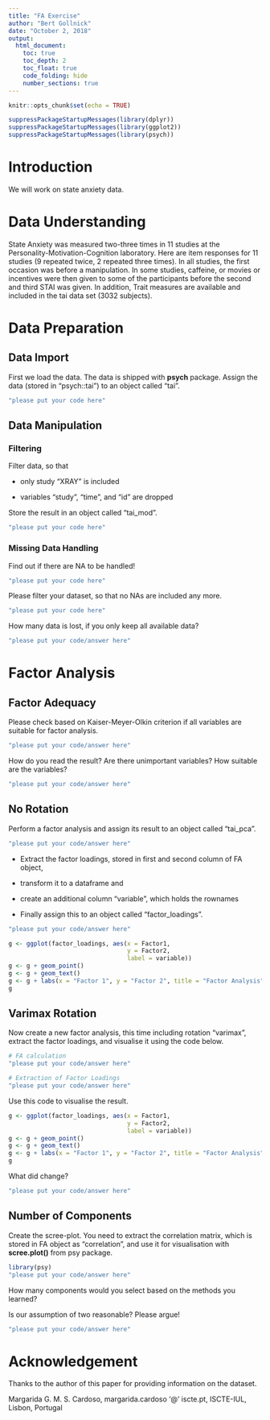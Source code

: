```yaml
---
title: "FA Exercise"
author: "Bert Gollnick"
date: "October 2, 2018"
output: 
  html_document:
    toc: true
    toc_depth: 2
    toc_float: true
    code_folding: hide
    number_sections: true
---
```


```r
knitr::opts_chunk$set(echo = TRUE)
```

```r
suppressPackageStartupMessages(library(dplyr))
suppressPackageStartupMessages(library(ggplot2))
suppressPackageStartupMessages(library(psych))
```

# Introduction

We will work on state anxiety data.

# Data Understanding

State Anxiety was measured two-three times in 11 studies at the Personality-Motivation-Cognition laboratory. Here are item responses for 11 studies (9 repeated twice, 2 repeated three times). In all studies, the first occasion was before a manipulation. In some studies, caffeine, or movies or incentives were then given to some of the participants before the second and third STAI was given. In addition, Trait measures are available and included in the tai data set (3032 subjects).

# Data Preparation

## Data Import

First we load the data. The data is shipped with **psych** package. Assign the data (stored in "psych::tai") to an object called "tai".

```r
"please put your code here"
```


## Data Manipulation

### Filtering

Filter data, so that 

- only study "XRAY" is included

- variables "study", "time", and "id" are dropped

Store the result in an object called "tai_mod".

```r
"please put your code here"
```


### Missing Data Handling

Find out if there are NA to be handled!

```r
"please put your code here"
```

Please filter your dataset, so that no NAs are included any more.


```r
"please put your code here"
```

How many data is lost, if you only keep all available data? 

```r
"please put your code/answer here"
```

# Factor Analysis

## Factor Adequacy

Please check based on Kaiser-Meyer-Olkin criterion if all variables are suitable for factor analysis.

```r
"please put your code/answer here"
```

How do you read the result? Are there unimportant variables? How suitable are the variables?

```r
"please put your code/answer here"
```

## No Rotation

Perform a factor analysis and assign its result to an object called "tai_pca". 

```r
"please put your code/answer here"
```

- Extract the factor loadings, stored in first and second column of FA object, 

- transform it to a dataframe and 

- create an additional column "variable", which holds the rownames

- Finally assign this to an object called "factor_loadings".

```r
"please put your code/answer here"
```

```r
g <- ggplot(factor_loadings, aes(x = Factor1, 
                                 y = Factor2, 
                                 label = variable))
g <- g + geom_point()
g <- g + geom_text()
g <- g + labs(x = "Factor 1", y = "Factor 2", title = "Factor Analysis")
g
```

## Varimax Rotation

Now create a new factor analysis, this time including rotation "varimax", extract the factor loadings, and visualise it using the code below.

```r
# FA calculation
"please put your code/answer here"

# Extraction of Factor Loadings
"please put your code/answer here"
```

Use this code to visualise the result.

```r
g <- ggplot(factor_loadings, aes(x = Factor1, 
                                 y = Factor2, 
                                 label = variable))
g <- g + geom_point()
g <- g + geom_text()
g <- g + labs(x = "Factor 1", y = "Factor 2", title = "Factor Analysis")
g
```

What did change? 

```r
"please put your code/answer here"
```

## Number of Components

Create the scree-plot. You need to extract the correlation matrix, which is stored in FA object as "correlation", and use it for visualisation with **scree.plot()** from psy package. 

```r
library(psy)
"please put your code/answer here"
```

How many components would you select based on the methods you learned?

Is our assumption of two reasonable? Please argue!

```r
"please put your code/answer here"
```

# Acknowledgement

Thanks to the author of this paper for providing information on the dataset.

Margarida G. M. S. Cardoso, margarida.cardoso '@' iscte.pt, ISCTE-IUL, Lisbon, Portugal